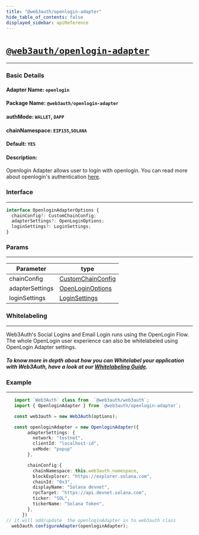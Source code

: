 ```yaml
---
title: "@web3auth/openlogin-adapter"
hide_table_of_contents: false
displayed_sidebar: apiReference
---
```


# [`@web3auth/openlogin-adapter`](https://npmjs.com/package/@web3auth/openlogin-adapter)

---

### Basic Details

#### Adapter Name: `openlogin`

#### Package Name: `@web3auth/openlogin-adapter`

#### authMode: `WALLET`, `DAPP`

#### chainNamespace: `EIP155`,`SOLANA`

#### Default: `YES`

#### Description:

Openlogin Adapter allows user to login with openlogin. You can read more about openlogin's authentication
[here](https://docs.tor.us/open-login/get-started).

### Interface

---

```ts
interface OpenloginAdapterOptions {
  chainConfig?: CustomChainConfig;
  adapterSettings?: OpenLoginOptions;
  loginSettings?: LoginSettings;
}
```

### Params

---

| Parameter       | type                                                                                      |
| --------------- | ----------------------------------------------------------------------------------------- |
| chainConfig     | [CustomChainConfig](#common_configuration)                                                |
| adapterSettings | [OpenLoginOptions](https://docs.tor.us/open-login/api-reference/initialization#openlogin) |
| loginSettings   | [LoginSettings](https://docs.tor.us/open-login/api-reference/usage#login)                 |

### Whitelabeling

---

Web3Auth's Social Logins and Email Login runs using the OpenLogin Flow. The whole OpenLogin user experience can also be whitelabeled using OpenLogin
Adapter settings.

##### To know more in depth about how you can Whitelabel your application with Web3Auth, have a look at our [Whitelabeling Guide](/whitelabeling).

### Example

---

```ts
   import `Web3Auth` class from  `@web3auth/web3auth`;
   import { OpenloginAdapter } from `@web3auth/openlogin-adapter`;

   const web3auth = new Web3Auth(options);

   const openloginAdapter = new OpenloginAdapter({
        adapterSettings: {
          network: "testnet",
          clientId: "localhost-id",
          uxMode: "popup"
        },

        chainConfig:{
          chainNamespace: this.web3auth.namespace,
          blockExplorer: "https://explorer.solana.com",
          chainId: "0x3",
          displayName: "Solana devnet",
          rpcTarget: "https://api.devnet.solana.com",
          ticker: "SOL",
          tickerName: "Solana Token",
        },
      })
// it will add/update  the openloginAdapter in to web3auth class
  web3auth.configureAdapter(openloginAdapter);
```
